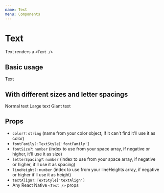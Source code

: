 ```yaml
---
name: Text
menu: Components
---
```




# Text

Text renders a `<Text />`

## Basic usage

<Playground>
  <Text fontSize={3} color="salmon">
    Text
  </Text>
</Playground>

## With different sizes and letter spacings

<Playground>
  <Box>
    <Text fontSize={1}>Normal text</Text>
    <Text fontSize={4} letterSpacing={1}>
      Large text
    </Text>
    <Text fontSize={36} letterSpacing={2}>
      Giant text
    </Text>
  </Box>
</Playground>

## Props

- `color?`: `string` (name from your color object, if it can't find it'll use it as color)
- `fontFamily?`: `TextStyle['fontFamily']`
- `fontSize?`: `number` (index to use from your space array, if negative or higher, it'll use it as size)
- `letterSpacing?`: `number` (index to use from your space array, if negative or higher, it'll use it as spacing)
- `lineHeight?`: `number` (index to use from your lineHeights array, if negative or higher it'll use it as height)
- `textAlign?`: `TextStyle['textAlign']`
- Any React Native `<Text />` props
